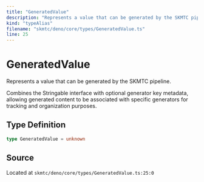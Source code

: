 ```yaml
---
title: "GeneratedValue"
description: "Represents a value that can be generated by the SKMTC pipeline."
kind: "typeAlias"
filename: "skmtc/deno/core/types/GeneratedValue.ts"
line: 25
---
```


# GeneratedValue

Represents a value that can be generated by the SKMTC pipeline.

Combines the Stringable interface with optional generator key metadata,
allowing generated content to be associated with specific generators for
tracking and organization purposes.

## Type Definition

```typescript
type GeneratedValue = unknown
```

## Source

Located at `skmtc/deno/core/types/GeneratedValue.ts:25:0`
